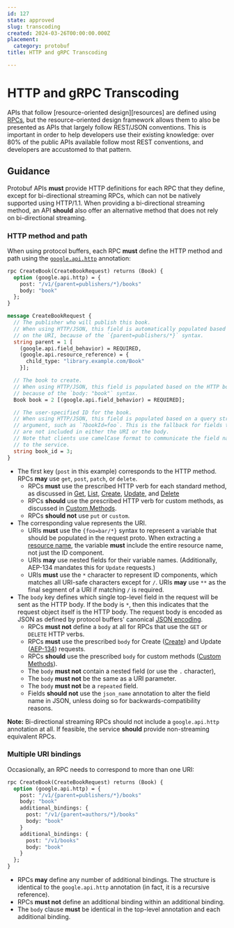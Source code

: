 ```yaml
---
id: 127
state: approved
slug: transcoding
created: 2024-03-26T00:00:00.000Z
placement:
  category: protobuf
title: HTTP and gRPC Transcoding

--- 
```


# HTTP and gRPC Transcoding

APIs that follow [resource-oriented design][resources] are defined using
[RPCs][rpc], but the resource-oriented design framework allows them to also be
presented as APIs that largely follow REST/JSON conventions. This is important
in order to help developers use their existing knowledge: over 80% of the
public APIs available follow most REST conventions, and developers are
accustomed to that pattern.

## Guidance

Protobuf APIs **must** provide HTTP definitions for each RPC that they define, except
for bi-directional streaming RPCs, which can not be natively supported using
HTTP/1.1. When providing a bi-directional streaming method, an API **should**
also offer an alternative method that does not rely on bi-directional
streaming.

### HTTP method and path

When using protocol buffers, each RPC **must** define the HTTP method and path
using the [`google.api.http`][google.api.http] annotation:

```proto
rpc CreateBook(CreateBookRequest) returns (Book) {
  option (google.api.http) = {
    post: "/v1/{parent=publishers/*}/books"
    body: "book"
  };
}

message CreateBookRequest {
  // The publisher who will publish this book.
  // When using HTTP/JSON, this field is automatically populated based
  // on the URI, because of the `{parent=publishers/*}` syntax.
  string parent = 1 [
    (google.api.field_behavior) = REQUIRED,
    (google.api.resource_reference) = {
      child_type: "library.example.com/Book"
    }];

  // The book to create.
  // When using HTTP/JSON, this field is populated based on the HTTP body,
  // because of the `body: "book"` syntax.
  Book book = 2 [(google.api.field_behavior) = REQUIRED];

  // The user-specified ID for the book.
  // When using HTTP/JSON, this field is populated based on a query string
  // argument, such as `?bookId=foo`. This is the fallback for fields that
  // are not included in either the URI or the body.
  // Note that clients use camelCase format to communicate the field names
  // to the service.
  string book_id = 3;
}
```

- The first key (`post` in this example) corresponds to the HTTP method. RPCs
  **may** use `get`, `post`, `patch`, or `delete`.
  - RPCs **must** use the prescribed HTTP verb for each standard method, as
    discussed in [Get](/get), [List](/list), [Create](/create), [Update](/update), and
    [Delete](/delete)
  - RPCs **should** use the prescribed HTTP verb for custom methods, as
    discussed in [Custom Methods](/custom-methods).
  - RPCs **should not** use `put` or `custom`.
- The corresponding value represents the URI.
  - URIs **must** use the `{foo=bar/*}` syntax to represent a variable that
    should be populated in the request proto. When extracting a [resource
    name](/resource-paths), the variable **must** include the entire resource name, not
    just the ID component.
  - URIs **may** use nested fields for their variable names. (Additionally,
    AEP-134 mandates this for `Update` requests.)
  - URIs **must** use the `*` character to represent ID components, which
    matches all URI-safe characters except for `/`. URIs **may** use `**` as
    the final segment of a URI if matching `/` is required.
- The `body` key defines which single top-level field in the request will be
  sent as the HTTP body. If the body is `*`, then this indicates that the
  request object itself is the HTTP body. The request body is encoded as JSON
  as defined by protocol buffers' canonical [JSON encoding][json encoding].
  - RPCs **must not** define a `body` at all for RPCs that use the `GET` or
    `DELETE` HTTP verbs.
  - RPCs **must** use the prescribed `body` for Create ([Create](/create)) and Update
    ([AEP-134](/update)) requests.
  - RPCs **should** use the prescribed `body` for custom methods ([Custom Methods](custom-methods)).
  - The `body` **must not** contain a nested field (or use the `.` character),
  - The `body` **must not** be the same as a URI parameter.
  - The `body` **must not** be a `repeated` field.
  - Fields **should not** use the `json_name` annotation to alter the field
    name in JSON, unless doing so for backwards-compatibility reasons.

**Note:** Bi-directional streaming RPCs should not include a `google.api.http`
annotation at all. If feasible, the service **should** provide non-streaming
equivalent RPCs.

### Multiple URI bindings

Occasionally, an RPC needs to correspond to more than one URI:

```proto
rpc CreateBook(CreateBookRequest) returns (Book) {
  option (google.api.http) = {
    post: "/v1/{parent=publishers/*}/books"
    body: "book"
    additional_bindings: {
      post: "/v1/{parent=authors/*}/books"
      body: "book"
    }
    additional_bindings: {
      post: "/v1/books"
      body: "book"
    }
  };
}
```

- RPCs **may** define any number of additional bindings. The structure is
  identical to the `google.api.http` annotation (in fact, it is a recursive
  reference).
- RPCs **must not** define an additional binding within an additional binding.
- The `body` clause **must** be identical in the top-level annotation and each
  additional binding.

<!-- prettier-ignore-start -->
[json encoding]: https://developers.google.com/protocol-buffers/docs/proto3#json
[rpc]: https://en.wikipedia.org/wiki/Remote_procedure_call
[google.api.http]: https://buf.build/googleapis/googleapis/docs/main:google.api#google.api.Http
<!-- prettier-ignore-end -->
